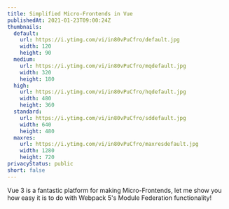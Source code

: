 ```yaml
---
title: Simplified Micro-Frontends in Vue
publishedAt: 2021-01-23T09:00:24Z
thumbnails:
  default:
    url: https://i.ytimg.com/vi/in80vPuCfro/default.jpg
    width: 120
    height: 90
  medium:
    url: https://i.ytimg.com/vi/in80vPuCfro/mqdefault.jpg
    width: 320
    height: 180
  high:
    url: https://i.ytimg.com/vi/in80vPuCfro/hqdefault.jpg
    width: 480
    height: 360
  standard:
    url: https://i.ytimg.com/vi/in80vPuCfro/sddefault.jpg
    width: 640
    height: 480
  maxres:
    url: https://i.ytimg.com/vi/in80vPuCfro/maxresdefault.jpg
    width: 1280
    height: 720
privacyStatus: public
short: false
---
```

  
Vue 3 is a fantastic platform for making Micro-Frontends, let me show you how easy it is to do with Webpack 5's Module Federation functionality!
